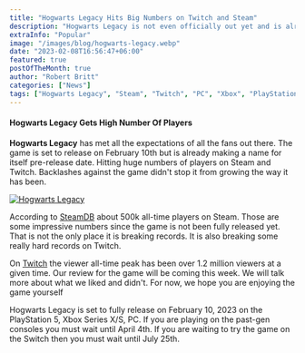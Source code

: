 ```yaml
---
title: "Hogwarts Legacy Hits Big Numbers on Twitch and Steam"
description: "Hogwarts Legacy is not even officially out yet and is already breaking records."
extraInfo: "Popular"
image: "/images/blog/hogwarts-legacy.webp"
date: "2023-02-08T16:56:47+06:00"
featured: true
postOfTheMonth: true
author: "Robert Britt"
categories: ["News"]
tags: ["Hogwarts Legacy", "Steam", "Twitch", "PC", "Xbox", "PlayStation"]
---
```


#### Hogwarts Legacy Gets High Number Of Players

**Hogwarts Legacy** has met all the expectations of all the fans out there. The game is set to release on February 10th but is already making a name for itself pre-release date. Hitting huge numbers of players on Steam and Twitch. Backlashes against the game didn't stop it from growing the way it has been.

[![Hogwarts Legacy](/images/blog/hogwarts2.webp)](https://digitalocean.com)

According to [SteamDB](https://steamdb.info/app/990080/charts/?__cf_chl_tk=WQsrmCTZ9n2UpLl4oxXcTUYX7oHYzNSG2Oqm.vs4UF8-1675882489-0-gaNycGzNCfs) about 500k all-time players on Steam. Those are some impressive numbers since the game is not been fully released yet. That is not the only place it is breaking records. It is also breaking some really hard records on Twitch.

On [Twitch](https://www.twitch.tv/directory/game/Hogwarts%20Legacy) the viewer all-time peak has been over 1.2 million viewers at a given time. Our review for the game will be coming this week. We will talk more about what we liked and didn't. For now, we hope you are enjoying the game yourself

Hogwarts Legacy is set to fully release on February 10, 2023 on the PlayStation 5, Xbox Series X/S, PC. If you are playing on the past-gen consoles you must wait until April 4th. If you are waiting to try the game on the Switch then you must wait until July 25th.
